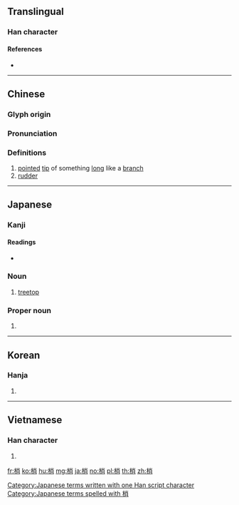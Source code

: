 {{character info/new}}
==Translingual==

===Han character===
{{Han char|rn=75|rad=木|as=07|sn=11|four=49927|canj=DFB|ids=⿰木肖}}

====References====
* {{Han ref|kx=0530.050|dkj=14866|dj=0918.040|hdz=21213.010|uh=68A2|ud=26786|bh=B1E9|bd=45545}}

----

==Chinese==
{{zh-forms}}

===Glyph origin===
{{Han etym}}

===Pronunciation===
{{zh-pron
|m=shāo,shào,xiāo
|c=saau1
|mc=y
|oc=y
|ma=Zh-shao.ogg
|cat=n
}}

===Definitions===
{{zh-hanzi}}

# [[point]]ed [[tip]] of something [[long]] like a [[branch]]
# [[rudder]]

----

==Japanese==

===Kanji===
{{ja-kanji|grade=|rs=木07}}

====Readings====
* {{ja-readings|goon=[[そう]] (sō)|kanon=[[しょう]] (shō)|kun=[[こずえ]] (kozue)}}

===Noun===
{{ja-noun|こずえ}}

# [[treetop]]

===Proper noun===
{{ja-pos|proper|こずえ}}

# {{given name|female|lang=ja|sort=こずえ}}

[[Category:Japanese terms written with one Han script character]]
[[Category:Japanese terms spelled with 梢]]

----

==Korean==

===Hanja===
{{ko-hanja|hangeul=초|eumhun=|rv=cho|mr=ch'o|y=cho}}

# {{defn|lang=ko|sort=木07}}

----

==Vietnamese==

===Han character===
{{vi-hantu|[[sao]]|rs=木07}}

# {{defn|lang=vi|sort=木07}}

[[fr:梢]]
[[ko:梢]]
[[hu:梢]]
[[mg:梢]]
[[ja:梢]]
[[no:梢]]
[[pl:梢]]
[[th:梢]]
[[zh:梢]]